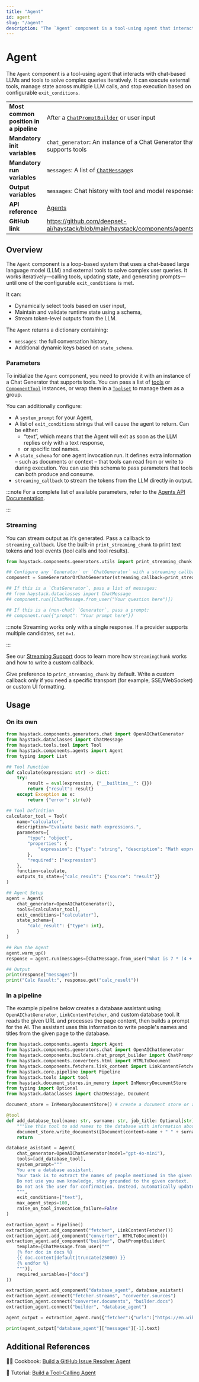 ```yaml
---
title: "Agent"
id: agent
slug: "/agent"
description: "The `Agent` component is a tool-using agent that interacts with chat-based LLMs and tools to solve complex queries iteratively. It can execute external tools, manage state across multiple LLM calls, and stop execution based on configurable `exit_conditions`."
---
```


# Agent

The `Agent` component is a tool-using agent that interacts with chat-based LLMs and tools to solve complex queries iteratively. It can execute external tools, manage state across multiple LLM calls, and stop execution based on configurable `exit_conditions`.

|                                        |                                                                                        |
| -------------------------------------- | -------------------------------------------------------------------------------------- |
| **Most common position in a pipeline** | After a [`ChatPromptBuilder`](../builders/chatpromptbuilder.mdx) or user input                     |
| **Mandatory init variables**           | `chat_generator`: An instance of a Chat Generator that supports tools                  |
| **Mandatory run variables**            | `messages`: A list of [`ChatMessage`](/docs/chatmessage)s                              |
| **Output variables**                   | `messages`: Chat history with tool and model responses                                 |
| **API reference**                      | [Agents](/reference/agents-api)                                                               |
| **GitHub link**                        | https://github.com/deepset-ai/haystack/blob/main/haystack/components/agents/agent.py |

## Overview

The `Agent` component is a loop-based system that uses a chat-based large language model (LLM) and external tools to solve complex user queries. It works iteratively—calling tools, updating state, and generating prompts—until one of the configurable `exit_conditions` is met.

It can:

- Dynamically select tools based on user input,
- Maintain and validate runtime state using a schema,
- Stream token-level outputs from the LLM.

The `Agent` returns a dictionary containing:

- `messages`: the full conversation history,
- Additional dynamic keys based on `state_schema`.

### Parameters

To initialize the `Agent` component, you need to provide it with an instance of a Chat Generator that supports tools. You can pass a list of [tools](../../tools/tool.mdx) or [`ComponentTool`](../../tools/componenttool.mdx) instances, or wrap them in a [`Toolset`](../../tools/toolset.mdx) to manage them as a group.

You can additionally configure:

- A `system_prompt` for your Agent,
- A list of `exit_conditions` strings that will cause the agent to return. Can be either:
  - “text”, which means  that the Agent will exit as soon as the LLM replies only with a text response,
  - or specific tool names.
- A `state_schema` for one agent invocation run. It defines extra information – such as documents or context – that tools can read from or write to during execution. You can use this schema to pass parameters that tools can both produce and consume.
- `streaming_callback` to stream the tokens from the LLM directly in output.

:::note
For a complete list of available parameters, refer to the [Agents API Documentation](/reference/agents-api).

:::

### Streaming

You can stream output as it’s generated. Pass a callback to `streaming_callback`. Use the built-in `print_streaming_chunk` to print text tokens and tool events (tool calls and tool results).

```python
from haystack.components.generators.utils import print_streaming_chunk

## Configure any `Generator` or `ChatGenerator` with a streaming callback
component = SomeGeneratorOrChatGenerator(streaming_callback=print_streaming_chunk)

## If this is a `ChatGenerator`, pass a list of messages:
## from haystack.dataclasses import ChatMessage
## component.run([ChatMessage.from_user("Your question here")])

## If this is a (non-chat) `Generator`, pass a prompt:
## component.run({"prompt": "Your prompt here"})
```

:::note
Streaming works only with a single response. If a provider supports multiple candidates, set `n=1`.

:::

See our [Streaming Support](../generators/guides-to-generators/choosing-the-right-generator.mdx#streaming-support) docs to learn more how `StreamingChunk` works and how to write a custom callback.

Give preference to `print_streaming_chunk` by default. Write a custom callback only if you need a specific transport (for example, SSE/WebSocket) or custom UI formatting.

## Usage

### On its own

```python
from haystack.components.generators.chat import OpenAIChatGenerator
from haystack.dataclasses import ChatMessage
from haystack.tools.tool import Tool
from haystack.components.agents import Agent
from typing import List

## Tool Function
def calculate(expression: str) -> dict:
    try:
        result = eval(expression, {"__builtins__": {}})
        return {"result": result}
    except Exception as e:
        return {"error": str(e)}

## Tool Definition
calculator_tool = Tool(
    name="calculator",
    description="Evaluate basic math expressions.",
    parameters={
        "type": "object",
        "properties": {
            "expression": {"type": "string", "description": "Math expression to evaluate"}
        },
        "required": ["expression"]
    },
    function=calculate,
    outputs_to_state={"calc_result": {"source": "result"}}
)

## Agent Setup
agent = Agent(
    chat_generator=OpenAIChatGenerator(),
    tools=[calculator_tool],
    exit_conditions=["calculator"],
    state_schema={
        "calc_result": {"type": int},
    }
)

## Run the Agent
agent.warm_up()
response = agent.run(messages=[ChatMessage.from_user("What is 7 * (4 + 2)?")])

## Output
print(response["messages"])
print("Calc Result:", response.get("calc_result"))
```

### In a pipeline

The example pipeline below creates a database assistant using `OpenAIChatGenerator`, `LinkContentFetcher`, and custom database tool. It reads the given URL and processes the page content, then builds a prompt for the AI. The assistant uses this information to write people's names and titles from the given page to the database.

```python
from haystack.components.agents import Agent
from haystack.components.generators.chat import OpenAIChatGenerator
from haystack.components.builders.chat_prompt_builder import ChatPromptBuilder
from haystack.components.converters.html import HTMLToDocument
from haystack.components.fetchers.link_content import LinkContentFetcher
from haystack.core.pipeline import Pipeline
from haystack.tools import tool
from haystack.document_stores.in_memory import InMemoryDocumentStore
from typing import Optional
from haystack.dataclasses import ChatMessage, Document

document_store = InMemoryDocumentStore() # create a document store or an SQL database

@tool
def add_database_tool(name: str, surname: str, job_title: Optional[str], other: Optional[str]):
    """Use this tool to add names to the database with information about them"""
    document_store.write_documents([Document(content=name + " " + surname + " " + (job_title or ""), meta={"other":other})])
    return

database_asistant = Agent(
    chat_generator=OpenAIChatGenerator(model="gpt-4o-mini"),
    tools=[add_database_tool],
    system_prompt="""
    You are a database assistant.
    Your task is to extract the names of people mentioned in the given context and add them to a knowledge base, along with additional relevant information about them that can be extracted from the context.
    Do not use you own knowledge, stay grounded to the given context.
    Do not ask the user for confirmation. Instead, automatically update the knowledge base and return a brief summary of the people added, including the information stored for each.
    """,
    exit_conditions=["text"],
    max_agent_steps=100,
    raise_on_tool_invocation_failure=False
)

extraction_agent = Pipeline()
extraction_agent.add_component("fetcher", LinkContentFetcher())
extraction_agent.add_component("converter", HTMLToDocument())
extraction_agent.add_component("builder", ChatPromptBuilder(
    template=[ChatMessage.from_user("""
    {% for doc in docs %}
    {{ doc.content|default|truncate(25000) }}
    {% endfor %}
    """)],
    required_variables=["docs"]
))

extraction_agent.add_component("database_agent", database_asistant)
extraction_agent.connect("fetcher.streams", "converter.sources")
extraction_agent.connect("converter.documents", "builder.docs")
extraction_agent.connect("builder", "database_agent")

agent_output = extraction_agent.run({"fetcher":{"urls":["https://en.wikipedia.org/wiki/Deepset"]}})

print(agent_output["database_agent"]["messages"][-1].text)
```

## Additional References

🧑‍🍳 Cookbook: [Build a GitHub Issue Resolver Agent](https://haystack.deepset.ai/cookbook/github_issue_resolver_agent)

📓 Tutorial: [Build a Tool-Calling Agent](https://haystack.deepset.ai/tutorials/43_building_a_tool_calling_agent)
